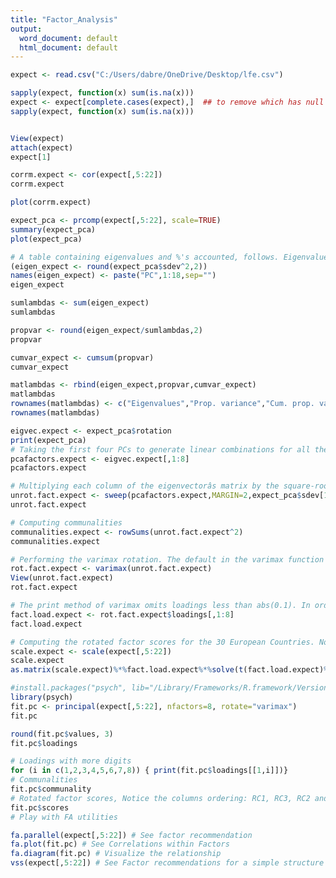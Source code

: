 ---
title: "Factor_Analysis"
output:
  word_document: default
  html_document: default
---

```{r}
expect <- read.csv("C:/Users/dabre/OneDrive/Desktop/lfe.csv")

sapply(expect, function(x) sum(is.na(x)))
expect <- expect[complete.cases(expect),]  ## to remove which has null values
sapply(expect, function(x) sum(is.na(x)))


View(expect)
attach(expect)
expect[1]
```
```{r}
corrm.expect <- cor(expect[,5:22])
corrm.expect
```
```{r}
plot(corrm.expect)
```
```{r}
expect_pca <- prcomp(expect[,5:22], scale=TRUE)
summary(expect_pca)
plot(expect_pca)
```
```{r}
# A table containing eigenvalues and %'s accounted, follows. Eigenvalues are the sdev^2
(eigen_expect <- round(expect_pca$sdev^2,2))
names(eigen_expect) <- paste("PC",1:18,sep="")
eigen_expect
```
```{r}
sumlambdas <- sum(eigen_expect)
sumlambdas
```

```{r}


propvar <- round(eigen_expect/sumlambdas,2)
propvar
```

```{r}
cumvar_expect <- cumsum(propvar)
cumvar_expect
```

```{r}
matlambdas <- rbind(eigen_expect,propvar,cumvar_expect)
matlambdas
rownames(matlambdas) <- c("Eigenvalues","Prop. variance","Cum. prop. variance")
rownames(matlambdas)
```

```{r}
eigvec.expect <- expect_pca$rotation
print(expect_pca)
# Taking the first four PCs to generate linear combinations for all the variables with four factors
pcafactors.expect <- eigvec.expect[,1:8]
pcafactors.expect
```

```{r}
# Multiplying each column of the eigenvectorâs matrix by the square-root of the corresponding eigenvalue in order to get the factor loadings
unrot.fact.expect <- sweep(pcafactors.expect,MARGIN=2,expect_pca$sdev[1:8],`*`)
unrot.fact.expect
```


```{r}
# Computing communalities
communalities.expect <- rowSums(unrot.fact.expect^2)
communalities.expect
```


```{r}
# Performing the varimax rotation. The default in the varimax function is norm=TRUE thus, Kaiser normalization is carried out
rot.fact.expect <- varimax(unrot.fact.expect)
View(unrot.fact.expect)
rot.fact.expect
```

```{r}
# The print method of varimax omits loadings less than abs(0.1). In order to display all the loadings, it is necessary to ask explicitly the contents of the object $loadings
fact.load.expect <- rot.fact.expect$loadings[,1:8]
fact.load.expect
```

```{r}
# Computing the rotated factor scores for the 30 European Countries. Notice that signs are reversed for factors F2 (PC2), F3 (PC3) and F4 (PC4)
scale.expect <- scale(expect[,5:22])
scale.expect
as.matrix(scale.expect)%*%fact.load.expect%*%solve(t(fact.load.expect)%*%fact.load.expect)

```


```{r}

#install.packages("psych", lib="/Library/Frameworks/R.framework/Versions/3.5/Resources/library")
library(psych)
fit.pc <- principal(expect[,5:22], nfactors=8, rotate="varimax")
fit.pc

```
```{r}
round(fit.pc$values, 3)
fit.pc$loadings

```

```{r}
# Loadings with more digits
for (i in c(1,2,3,4,5,6,7,8)) { print(fit.pc$loadings[[1,i]])}
# Communalities
fit.pc$communality
# Rotated factor scores, Notice the columns ordering: RC1, RC3, RC2 and RC4
fit.pc$scores
# Play with FA utilities

```

```{r}
fa.parallel(expect[,5:22]) # See factor recommendation
fa.plot(fit.pc) # See Correlations within Factors
fa.diagram(fit.pc) # Visualize the relationship
vss(expect[,5:22]) # See Factor recommendations for a simple structure


```
